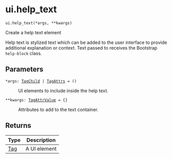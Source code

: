 # ui.help_text { #shiny.ui.help_text }

`ui.help_text(*args, **kwargs)`

Create a help text element

Help text is stylized text which can be added to the user interface to provide additional explanation
or context. Text passed to [](:func:`~shiny.ui.help_text`) receives the Bootstrap `help-block` class.

## Parameters

<code><span class="parameter-name">*args</span><span class="parameter-annotation-sep">:</span> <span class="parameter-annotation">[TagChild](`htmltools.TagChild`) \| [TagAttrs](`htmltools.TagAttrs`)</span> <span class="parameter-default-sep">=</span> <span class="parameter-default">()</span></code>

:   UI elements to include inside the help text.

<code><span class="parameter-name">**kwargs</span><span class="parameter-annotation-sep">:</span> <span class="parameter-annotation">[TagAttrValue](`htmltools.TagAttrValue`)</span> <span class="parameter-default-sep">=</span> <span class="parameter-default">{}</span></code>

:   Attributes to add to the text container.

## Returns

| Type                   | Description   |
|------------------------|---------------|
| [Tag](`htmltools.Tag`) | A UI element  |